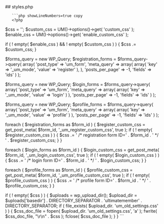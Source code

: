 

<div class="phpdocumentor-element -file">
    ## styles.php

        

    
       ```php showLineNumbers=true copy
       <?php

$css = '';
$custom_css = UM()->options()->get( 'custom_css' );
$enable_css = UM()->options()->get( 'enable_custom_css' );

if ( ! empty( $enable_css ) && ! empty( $custom_css ) ) {
	$css .= $custom_css;
}

$forms_query = new WP_Query;
$registration_forms = $forms_query->query( array(
	'post_type' => 'um_form',
	'meta_query' => array(
		array(
			'key'   => '_um_mode',
			'value' => 'register'
		),
	),
	'posts_per_page' => -1,
	'fields' => 'ids'
) );

$forms_query = new WP_Query;
$login_forms = $forms_query->query( array(
	'post_type' => 'um_form',
	'meta_query' => array(
		array(
			'key'   => '_um_mode',
			'value' => 'login'
		)
	),
	'posts_per_page' => -1,
	'fields' => 'ids'
) );

$forms_query = new WP_Query;
$profile_forms = $forms_query->query( array(
	'post_type' => 'um_form',
	'meta_query' => array(
		array(
			'key'   => '_um_mode',
			'value' => 'profile'
		)
	),
	'posts_per_page' => -1,
	'fields' => 'ids'
) );


foreach ( $registration_forms as $form_id ) {
	$register_custom_css = get_post_meta( $form_id, '_um_register_custom_css', true );
	if ( ! empty( $register_custom_css ) ) {
		$css .= '
		/* registration form ID=' . $form_id . ' */
		' . $register_custom_css;
	}
}


foreach ( $login_forms as $form_id ) {
	$login_custom_css = get_post_meta( $form_id, '_um_login_custom_css', true );
	if ( ! empty( $login_custom_css ) ) {
		$css .= '
		/* login form ID=' . $form_id . ' */
		' . $login_custom_css;
	}
}


foreach ( $profile_forms as $form_id ) {
	$profile_custom_css = get_post_meta( $form_id, '_um_profile_custom_css', true );
	if ( ! empty( $profile_custom_css ) ) {
		$css .= '
		/* profile form ID=' . $form_id . ' */
		' . $profile_custom_css;
	}
}


if ( ! empty( $css ) ) {
	$uploads = wp_upload_dir();
	$upload_dir = $uploads['basedir'] . DIRECTORY_SEPARATOR . 'ultimatemember' . DIRECTORY_SEPARATOR;
	if ( file_exists( $upload_dir. 'um_old_settings.css' ) ) {
		$css_doc_file = fopen( $upload_dir. 'um_old_settings.css', 'a' );
		fwrite( $css_doc_file, "\r\n" . $css );
		fclose( $css_doc_file );
	}
}
       ```
</div>

